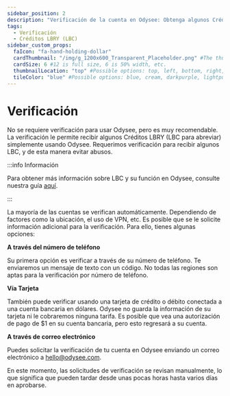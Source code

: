 ---
sidebar_position: 2
description: "Verificación de la cuenta en Odysee: Obtenga algunos Créditos LBRY (LBC)"
tags:
  - Verificación
  - Créditos LBRY (LBC)
sidebar_custom_props:
  faIcon: "fa-hand-holding-dollar"
  cardThumbnail: "/img/g_1200x600_Transparent_Placeholder.png" #The thumbnail on the category card.
  cardSize: 6 #12 is full size, 6 is 50% width, etc.
  thumbnailLocation: "top" #Possible options: top, left, bottom, right, none
  tileColor: "blue" #Possible options: blue, cream, darkpurple, lightpurple, mauve, orange, pink, none
---

# Verificación

No se requiere verificación para usar Odysee, pero es muy recomendable. La verificación le permite recibir algunos Créditos LBRY (LBC para abreviar) simplemente usando Odysee. Requerimos verificación para recibir algunos LBC, y de esta manera evitar abusos.

:::info Información

Para obtener más información sobre LBC y su función en Odysee, consulte nuestra guía [aquí](/es/category-blockchain/).

:::

La mayoría de las cuentas se verifican automáticamente. Dependiendo de factores como la ubicación, el uso de VPN, etc. Es posible que se le solicite información adicional para la verificación. Para ello, tienes algunas opciones:

**A través del número de teléfono**

Su primera opción es verificar a través de su número de teléfono. Te enviaremos un mensaje de texto con un código. No todas las regiones son aptas para la verificación por número de teléfono.

**Vía Tarjeta** 

También puede verificar usando una tarjeta de crédito o débito conectada a una cuenta bancaria en dólares. Odysee no guarda la información de su tarjeta ni le cobraremos ninguna tarifa. Es posible que vea una autorización de pago de $1 en su cuenta bancaria, pero esto regresará a su cuenta.

**A través de correo electrónico**

Puedes solicitar la verificación de tu cuenta en Odysee enviando un correo electrónico a hello@odysee.com.

En este momento, las solicitudes de verificación se revisan manualmente, lo que significa que pueden tardar desde unas pocas horas hasta varios días en aprobarse.